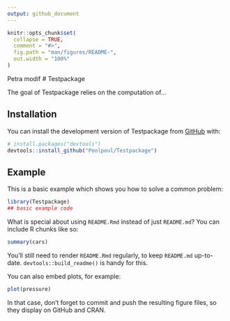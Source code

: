 ```yaml
---
output: github_document
---
```


<!-- README.md is generated from README.Rmd. Please edit that file -->

```r
knitr::opts_chunk$set(
  collapse = TRUE,
  comment = "#>",
  fig.path = "man/figures/README-",
  out.width = "100%"
)
```
Petra modif
# Testpackage

<!-- badges: start -->
<!-- badges: end -->

The goal of Testpackage relies on the computation of...

## Installation

You can install the development version of Testpackage from [GitHub](https://github.com/) with:

``` r
# install.packages("devtools")
devtools::install_github("Poolpoul/Testpackage")
```

## Example

This is a basic example which shows you how to solve a common problem:

```r
library(Testpackage)
## basic example code
```

What is special about using `README.Rmd` instead of just `README.md`? You can include R chunks like so:

```r
summary(cars)
```

You'll still need to render `README.Rmd` regularly, to keep `README.md` up-to-date. `devtools::build_readme()` is handy for this.

You can also embed plots, for example:

```r
plot(pressure)
```

In that case, don't forget to commit and push the resulting figure files, so they display on GitHub and CRAN.
